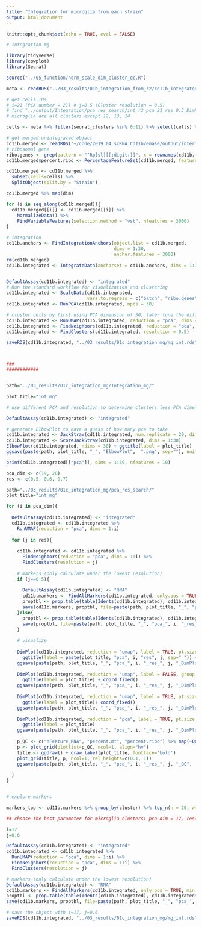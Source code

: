 ```yaml
---
title: "Integration for microglia from each strain"
output: html_document
---
```


```r
knitr::opts_chunk$set(echo = TRUE, eval = FALSE)
```


```r
# integration mg

library(tidyverse)
library(cowplot)
library(Seurat)

source("../05_function/norm_scale_dim_cluster_qc.R")

meta <- readRDS("../03_results/01b_integration_from_r2/cd11b_integrated_r2_meta.rds")

# get cells IDs
# i=21 (PCA number = 21) # j=0.5 (Cluster resolution = 0.5) 
# find "../output/Integration/pca_res_search/int_r2_pca_21_res_0.5_DimPlot1.png" to grab microglia ID
# microglia are all clusters except 12, 13, 14

cells <- meta %>% filter(seurat_clusters %in% 0:11) %>% select(cells) %>% unlist() %>% unname()

# get merged unintegrated object
cd11b.merged <- readRDS("~/code/2019_04_scRNA_CD11b/emase/output/intermediate_rds/emase29files_merged_raw.rds")
# ribosomal gene
ribo.genes <- grep(pattern = "^Rp[sl][[:digit:]]", x = rownames(cd11b.merged@assays$RNA), value = TRUE)
cd11b.merged$percent.ribo <- PercentageFeatureSet(cd11b.merged, features = ribo.genes)

cd11b.merged <- cd11b.merged %>% 
  subset(cells=cells) %>% 
  SplitObject(split.by = "Strain") 

cd11b.merged %>% map(dim)

for (i in seq_along(cd11b.merged)){
  cd11b.merged[[i]] <- cd11b.merged[[i]] %>% 
    NormalizeData() %>% 
    FindVariableFeatures(selection.method = "vst", nfeatures = 3000)
}

# integration
cd11b.anchors <- FindIntegrationAnchors(object.list = cd11b.merged, 
                                        dims = 1:30,
                                        anchor.features = 3000)
rm(cd11b.merged)
cd11b.integrated <- IntegrateData(anchorset = cd11b.anchors, dims = 1:30)


DefaultAssay(cd11b.integrated) <- "integrated"
# Run the standard workflow for visualization and clustering
cd11b.integrated <- ScaleData(cd11b.integrated, 
                              vars.to.regress = c("batch", "ribo.genes", "percent.mt", "nFeature_RNA"))
cd11b.integrated <- RunPCA(cd11b.integrated, npcs = 30)

# cluster cells by first using PCA dimension of 30, later tune the different parameters to find the best clustering
cd11b.integrated <- RunUMAP(cd11b.integrated, reduction = "pca", dims = 1:18)
cd11b.integrated <- FindNeighbors(cd11b.integrated, reduction = "pca", dims = 1:18)
cd11b.integrated <- FindClusters(cd11b.integrated, resolution = 0.5)

saveRDS(cd11b.integrated, "../03_results/01c_integration_mg/mg_int.rds")



###
############


path="../03_results/01c_integration_mg/Integration_mg/"

plot_title="int_mg"

# use different PCA and resolution to determine clusters less PCA dimension: pca dim = 25 (previously 30)

DefaultAssay(cd11b.integrated) <- "integrated"

# generate ElbowPlot to have a guess of how many pca to take 
cd11b.integrated <- JackStraw(cd11b.integrated, num.replicate = 20, dim=30)
cd11b.integrated <- ScoreJackStraw(cd11b.integrated, dims = 1:30)
ElbowPlot(cd11b.integrated, ndims = 30) + ggtitle(label = plot_title)
ggsave(paste(path, plot_title, "_", "ElbowPlot",  ".png", sep=""), units = "in", width = 7, height = 4,  dpi=150)

print(cd11b.integrated[["pca"]], dims = 1:30, nfeatures = 10)

pca_dim <- c(19, 20)
res <- c(0.5, 0.6, 0.7)

path="../03_results/01c_integration_mg/pca_res_search/"
plot_title="int_mg"

for (i in pca_dim){
  
  DefaultAssay(cd11b.integrated) <- "integrated"
  cd11b.integrated <- cd11b.integrated %>% 
    RunUMAP(reduction = "pca", dims = 1:i) 
  
  for (j in res){
    
    cd11b.integrated <- cd11b.integrated %>%
      FindNeighbors(reduction = "pca", dims = 1:i) %>% 
      FindClusters(resolution = j)
    
    # markers (only calculate under the lowest resolution)
    if (j==0.5){
      
      DefaultAssay(cd11b.integrated) <- "RNA"
      cd11b.markers <- FindAllMarkers(cd11b.integrated, only.pos = TRUE, min.pct = 0.25, logfc.threshold = 0.25, max.cells.per.ident=300) #max.cells.per.ident
      proptbl <- prop.table(table(Idents(cd11b.integrated), cd11b.integrated$Group), margin = 2)
      save(cd11b.markers, proptbl, file=paste(path, plot_title, "_", "pca_", i, "_res_", j, "_markers_proptbl",  ".rda", sep=""))
    }else{
      proptbl <- prop.table(table(Idents(cd11b.integrated), cd11b.integrated$Group), margin = 2)
      save(proptbl, file=paste(path, plot_title, "_", "pca_", i, "_res_", j, "_proptbl",  ".rda", sep=""))
    }
    
    # visualize
    
    DimPlot(cd11b.integrated, reduction = "umap", label = TRUE, pt.size = 0.001) + 
      ggtitle(label = paste(plot_title, "pca", i, "res", j, sep="_")) + coord_fixed()
    ggsave(paste(path, plot_title, "_", "pca_", i, "_res_", j, "_DimPlot1",  ".png", sep=""), units = "in", width = 7.3, height = 7,  dpi=100)
    
    DimPlot(cd11b.integrated, reduction = "umap", label = FALSE, group.by="batch", pt.size = 0.001) + 
      ggtitle(label = plot_title) + coord_fixed()
    ggsave(paste(path, plot_title, "_", "pca_", i, "_res_", j, "_DimPlot2",  ".png", sep=""), units = "in", width = 7.3, height = 7,  dpi=100)
    
    DimPlot(cd11b.integrated, reduction = "umap", label = TRUE, pt.size = 0.001, split.by = "Genotype")+ 
      ggtitle(label = plot_title)+ coord_fixed()
    ggsave(paste(path, plot_title, "_", "pca_", i, "_res_", j, "_DimPlot3",  ".png", sep=""), units = "in", width = 8.6, height = 4.7,  dpi=100)
    
    DimPlot(cd11b.integrated, reduction = "pca", label = TRUE, pt.size = 0.001) + 
      ggtitle(label = plot_title)
    ggsave(paste(path, plot_title, "_", "pca_", i, "_res_", j, "_DimPlot4",  ".png", sep=""), units = "in", width = 10, height = 5,  dpi=100)
    
    p_QC <- c("nFeature_RNA", "percent.mt", "percent.ribo") %>% map(~QC_plot(cd11b.integrated@meta.data, .))
    p <- plot_grid(plotlist=p_QC, ncol=1, align="hv")
    title <- ggdraw() + draw_label(plot_title, fontface='bold')
    plot_grid(title, p, ncol=1, rel_heights=c(0.1, 1))
    ggsave(paste(path, plot_title, "_", "pca_", i, "_res_", j, "_QC",  ".png", sep=""), units = "in", width = 10, height = 5,  dpi=100)
    
  }
} 


# explore markers

markers_top <- cd11b.markers %>% group_by(cluster) %>% top_n(n = 20, wt = avg_logFC)

## choose the best parameter for microglia clusters: pca dim = 17, res=0.6

i=17
j=0.6

DefaultAssay(cd11b.integrated) <- "integrated"
cd11b.integrated <- cd11b.integrated %>% 
  RunUMAP(reduction = "pca", dims = 1:i) %>%
  FindNeighbors(reduction = "pca", dims = 1:i) %>% 
  FindClusters(resolution = j)

# markers (only calculate under the lowest resolution)
DefaultAssay(cd11b.integrated) <- "RNA"
cd11b.markers <- FindAllMarkers(cd11b.integrated, only.pos = TRUE, min.pct = 0.25, logfc.threshold = 0.25, max.cells.per.ident=300) #max.cells.per.ident
proptbl <- prop.table(table(Idents(cd11b.integrated), cd11b.integrated$Group), margin = 2)
save(cd11b.markers, proptbl, file=paste(path, plot_title, "_", "pca_", i, "_res_", j, "_markers_proptbl",  ".rda", sep=""))

# save the object with i=17, j=0.6
saveRDS(cd11b.integrated, "../03_results/01c_integration_mg/mg_int.rds")
```

